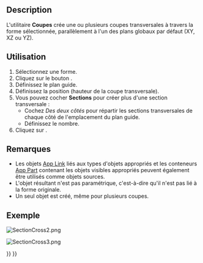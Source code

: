 <languages/>

{{Docnav/fr
|[[Part_Section/fr|Section]]
|[[Part_Offset/fr|Décaler en 3D]]
|[[Part_Workbench/fr|Atelier Part]]
|IconL=Part_Section.svg
|IconR=Part_Offset.svg
|IconC=Workbench_Part.svg
}}

{{GuiCommand/fr
|Name=Part CrossSections
|Name/fr=Part Coupes
|Icon=Part_CrossSections.svg
|MenuLocation=Part → Créer des coupes...
|Workbenches=[[Part_Workbench/fr|Part]]
|SeeAlso=[[Part_Section/fr|Part Section]]
}}

==Description==

L'utilitaire '''Coupes''' crée une ou plusieurs coupes transversales à travers la forme sélectionnée, parallèlement à l'un des plans globaux par défaut (XY, XZ ou YZ).

<span id="Usage"></span>
==Utilisation==

<div class="mw-translate-fuzzy">
# Sélectionnez une forme.
# Cliquez sur le bouton {{Button|[[File:Part_CrossSections.svg|24px|link=Part_CrossSections/fr]] '''Créer des coupes...'''}}.
# Définissez le plan guide.
# Définissez la position (hauteur de la coupe transversale).
# Vous pouvez cocher '''Sections''' pour créer plus d'une section transversale :
#* Cochez ''Des deux côtés'' pour répartir les sections transversales de chaque côté de l'emplacement du plan guide.
#* Définissez le nombre.
# Cliquez sur {{Button|OK}}.
</div>

<span id="Notes"></span>
==Remarques==

* Les objets [[App_Link/fr|App Link]] liés aux types d'objets appropriés et les conteneurs [[App_Part/fr|App Part]] contenant les objets visibles appropriés peuvent également être utilisés comme objets sources. {{Version/fr|0.20}}
* L'objet résultant n'est pas paramétrique, c'est-à-dire qu'il n'est pas lié à la forme originale.
* Un seul objet est créé, même pour plusieurs coupes.

<span id="Example"></span>
==Exemple==

[[Image:SectionCross2.png]]
{{Userdocnavi/fr}}

[[Image:SectionCross3.png]]
{{Caption|Résultat}}


{{Docnav/fr
|[[Part_Section/fr|Section]]
|[[Part_Offset/fr|Décaler en 3D]]
|[[Part_Workbench/fr|Atelier Part]]
|IconL=Part_Section.svg
|IconR=Part_Offset.svg
|IconC=Workbench_Part.svg
}}

{{Part_Tools_navi{{#translation:}}}}
{{Userdocnavi{{#translation:}}}}